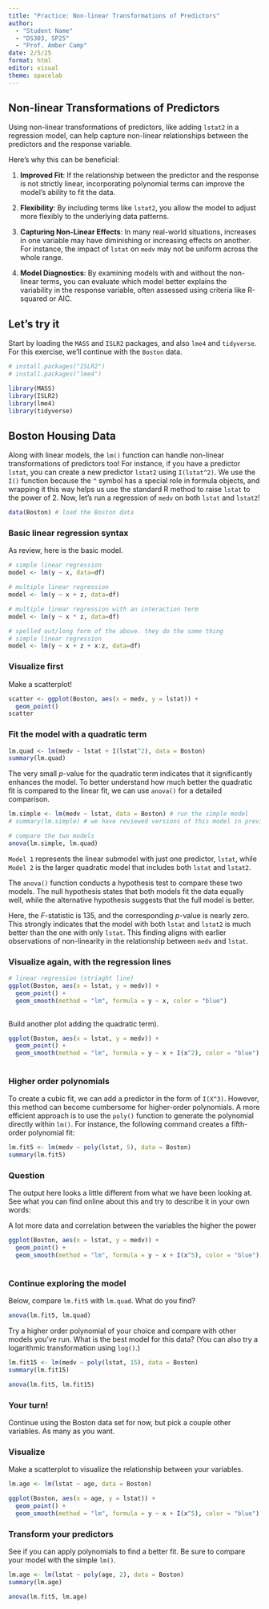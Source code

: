 ```yaml
---
title: "Practice: Non-linear Transformations of Predictors"
author: 
  - "Student Name"
  - "DS303, SP25"
  - "Prof. Amber Camp"
date: 2/5/25
format: html
editor: visual
theme: spacelab
---
```


## Non-linear Transformations of Predictors

Using non-linear transformations of predictors, like adding `lstat2` in a regression model, can help capture non-linear relationships between the predictors and the response variable.

Here's why this can be beneficial:

1.  **Improved Fit**: If the relationship between the predictor and the response is not strictly linear, incorporating polynomial terms can improve the model's ability to fit the data.

2.  **Flexibility**: By including terms like `lstat2`, you allow the model to adjust more flexibly to the underlying data patterns.

3.  **Capturing Non-Linear Effects**: In many real-world situations, increases in one variable may have diminishing or increasing effects on another. For instance, the impact of `lstat` on `medv` may not be uniform across the whole range.

4.  **Model Diagnostics**: By examining models with and without the non-linear terms, you can evaluate which model better explains the variability in the response variable, often assessed using criteria like R-squared or AIC.

## Let's try it

Start by loading the `MASS` and `ISLR2` packages, and also `lme4` and `tidyverse`. For this exercise, we'll continue with the `Boston` data.

```r
# install.packages("ISLR2")
# install.packages("lme4")

library(MASS)
library(ISLR2)
library(lme4)
library(tidyverse)
```

## Boston Housing Data

Along with linear models, the `lm()` function can handle non-linear transformations of predictors too! For instance, if you have a predictor `lstat`, you can create a new predictor `lstat2` using `I(lstat^2)`. We use the `I()` function because the `^` symbol has a special role in formula objects, and wrapping it this way helps us use the standard R method to raise `lstat` to the power of 2. Now, let’s run a regression of `medv` on both `lstat` and `lstat2`!

```r
data(Boston) # load the Boston data
```

### Basic linear regression syntax

As review, here is the basic model.

```r
# simple linear regression
model <- lm(y ~ x, data=df)

# multiple linear regression
model <- lm(y ~ x + z, data=df)

# multiple linear regression with an interaction term
model <- lm(y ~ x * z, data=df)

# spelled out/long form of the above. they do the same thing
# simple linear regression
model <- lm(y ~ x + z + x:z, data=df)
```

### Visualize first

Make a scatterplot!

```r
scatter <- ggplot(Boston, aes(x = medv, y = lstat)) +
  geom_point()
scatter

```

### Fit the model with a quadratic term

```r
lm.quad <- lm(medv ~ lstat + I(lstat^2), data = Boston) 
summary(lm.quad)
```

The very small *p*-value for the quadratic term indicates that it significantly enhances the model. To better understand how much better the quadratic fit is compared to the linear fit, we can use `anova()` for a detailed comparison.

```r
lm.simple <- lm(medv ~ lstat, data = Boston) # run the simple model
# summary(lm.simple) # we have reviewed versions of this model in previous classes

# compare the two models
anova(lm.simple, lm.quad)
```

`Model 1` represents the linear submodel with just one predictor, `lstat`, while `Model 2` is the larger quadratic model that includes both `lstat` and `lstat2`.

The `anova()` function conducts a hypothesis test to compare these two models. The null hypothesis states that both models fit the data equally well, while the alternative hypothesis suggests that the full model is better.

Here, the *F*-statistic is 135, and the corresponding *p*-value is nearly zero. This strongly indicates that the model with both `lstat` and `lstat2` is much better than the one with only `lstat`. This finding aligns with earlier observations of non-linearity in the relationship between `medv` and `lstat`.

### Visualize again, with the regression lines

```r
# linear regression (striaght line)
ggplot(Boston, aes(x = lstat, y = medv)) +
  geom_point() +
  geom_smooth(method = "lm", formula = y ~ x, color = "blue")
  
```

Build another plot adding the quadratic term).

```r
ggplot(Boston, aes(x = lstat, y = medv)) +
  geom_point() +
  geom_smooth(method = "lm", formula = y ~ x + I(x^2), color = "blue")
  
```

### Higher order polynomials

To create a cubic fit, we can add a predictor in the form of `I(X^3)`. However, this method can become cumbersome for higher-order polynomials. A more efficient approach is to use the `poly()` function to generate the polynomial directly within `lm()`. For instance, the following command creates a fifth-order polynomial fit:

```r
lm.fit5 <- lm(medv ~ poly(lstat, 5), data = Boston)
summary(lm.fit5)
```

### Question

The output here looks a little different from what we have been looking at. See what you can find online about this and try to describe it in your own words:

A lot more data and correlation between the variables the higher the power

```r
ggplot(Boston, aes(x = lstat, y = medv)) +
  geom_point() +
  geom_smooth(method = "lm", formula = y ~ x + I(x^5), color = "blue")
  
```

### Continue exploring the model

Below, compare `lm.fit5` with `lm.quad`. What do you find?

```r
anova(lm.fit5, lm.quad)
```

Try a higher order polynomial of your choice and compare with other models you've run. What is the best model for this data? (You can also try a logarithmic transformation using `log()`.)

```r
lm.fit15 <- lm(medv ~ poly(lstat, 15), data = Boston)
summary(lm.fit15)

anova(lm.fit5, lm.fit15)
```

### Your turn!

Continue using the Boston data set for now, but pick a couple other variables. As many as you want.

### Visualize

Make a scatterplot to visualize the relationship between your variables.

```r
lm.age <- lm(lstat ~ age, data = Boston)

ggplot(Boston, aes(x = age, y = lstat)) +
  geom_point() +
  geom_smooth(method = "lm", formula = y ~ x + I(x^5), color = "blue")
```

### Transform your predictors

See if you can apply polynomials to find a better fit. Be sure to compare your model with the simple `lm()`.

```r
lm.age <- lm(lstat ~ poly(age, 2), data = Boston)
summary(lm.age)

anova(lm.fit5, lm.age)
```
